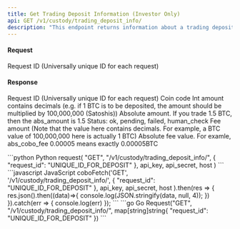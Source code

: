 ```yaml
---
title: Get Trading Deposit Information (Investor Only)
api: GET /v1/custody/trading_deposit_info/ 
description: "This endpoint returns information about a trading deposit. It requires a valid request ID and authentication with operation permission. The response contains details about the deposit, including the coin code, amount, estimated amount received, status, and fee."
---
```

#### Request
<ParamField query="request_id" type="String" required>Request ID (Universally unique ID for each request)</ParamField>

#### Response
<ResponseField name="request_id" type="String" >Request ID (Universally unique ID for each request)</ResponseField>
<ResponseField name="coin" type="String" >Coin code</ResponseField>
<ResponseField name="amount" type="Int" >Int amount contains decimals (e.g. if 1 BTC is to be deposited, the amount should be multiplied by 100,000,000 (Satoshis))</ResponseField>
<ResponseField name="abs_amount" type="String" >Absolute amount. If you trade 1.5 BTC, then the abs_amount is 1.5</ResponseField>
<ResponseField name="status" type="String" >Status: ok, pending, failed, human_check</ResponseField>
<ResponseField name="fee" type="Int" >Fee amount (Note that the value here contains decimals. For example, a BTC value of 100,000,000 here is actually 1 BTC)</ResponseField>
<ResponseField name="abs_fee" type="String" >Absolute fee value. For examle, abs_cobo_fee 0.00005 means exactly 0.00005BTC</ResponseField>

<RequestExample>
```python Python
request(
    "GET",
    "/v1/custody/trading_deposit_info/",
    {
        "request_id": "UNIQUE_ID_FOR_DEPOSIT"
    },
    api_key, api_secret, host
)
```
```javascript JavaScript
coboFetch('GET', '/v1/custody/trading_deposit_info/',
        {
            "request_id": "UNIQUE_ID_FOR_DEPOSIT"
        },
        api_key, api_secret, host
    ).then(res => {
        res.json().then((data)=>{
            console.log(JSON.stringify(data, null, 4));
        })
    }).catch(err => {
        console.log(err)
    });
```
```go Go
Request("GET", "/v1/custody/trading_deposit_info/", map[string]string{
    "request_id": "UNIQUE_ID_FOR_DEPOSIT"
})
```
</RequestExample>

<ResponseExample>

</ResponseExample>
